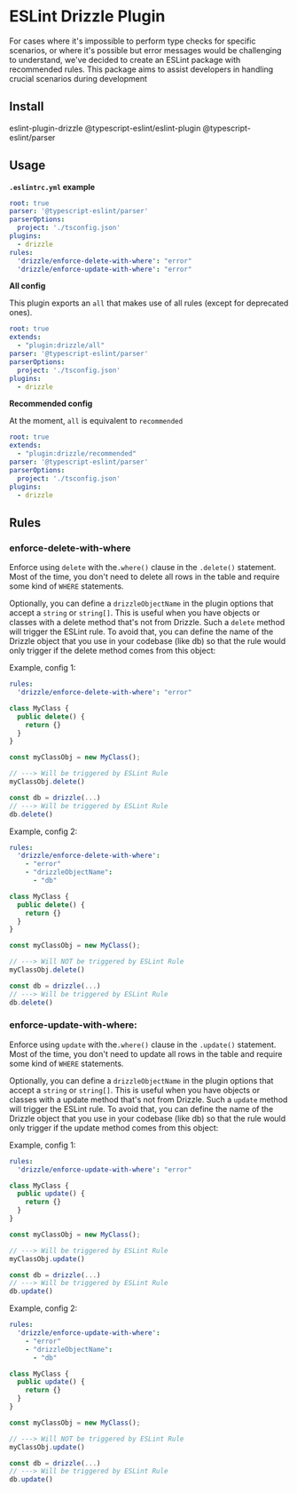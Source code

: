 
# ESLint Drizzle Plugin

For cases where it's impossible to perform type checks for specific scenarios, or where it's possible but error messages would be challenging to understand, we've decided to create an ESLint package with recommended rules. This package aims to assist developers in handling crucial scenarios during development

## Install

<Npm>
eslint-plugin-drizzle
@typescript-eslint/eslint-plugin @typescript-eslint/parser
</Npm>

## Usage

**`.eslintrc.yml` example**
```yml
root: true
parser: '@typescript-eslint/parser'
parserOptions:
  project: './tsconfig.json'
plugins:
  - drizzle
rules:
  'drizzle/enforce-delete-with-where': "error"
  'drizzle/enforce-update-with-where': "error"
```

**All config**

This plugin exports an `all` that makes use of all rules (except for deprecated ones).

```yml
root: true
extends:
  - "plugin:drizzle/all"
parser: '@typescript-eslint/parser'
parserOptions:
  project: './tsconfig.json'
plugins:
  - drizzle
```

**Recommended config**

At the moment, `all` is equivalent to `recommended`

```yml
root: true
extends:
  - "plugin:drizzle/recommended"
parser: '@typescript-eslint/parser'
parserOptions:
  project: './tsconfig.json'
plugins:
  - drizzle
```

## Rules

### **enforce-delete-with-where**

Enforce using `delete` with the`.where()` clause in the `.delete()` statement. Most of the time, 
you don't need to delete all rows in the table and require some kind of `WHERE` statements.

Optionally, you can define a `drizzleObjectName` in the plugin options that accept a `string` or
`string[]`. This is useful when you have objects or classes with a delete method that's not from
Drizzle. Such a `delete` method will trigger the ESLint rule. To avoid that, you can define the 
name of the Drizzle object that you use in your codebase (like db) so that the rule would only 
trigger if the delete method comes from this object:

Example, config 1:
```yml
rules:
  'drizzle/enforce-delete-with-where': "error"
```

```ts
class MyClass {
  public delete() {
    return {}
  }
}

const myClassObj = new MyClass();

// ---> Will be triggered by ESLint Rule
myClassObj.delete()

const db = drizzle(...)
// ---> Will be triggered by ESLint Rule
db.delete()
```

Example, config 2:
```yml
rules:
  'drizzle/enforce-delete-with-where':
    - "error"
    - "drizzleObjectName": 
      - "db"
```
```ts
class MyClass {
  public delete() {
    return {}
  }
}

const myClassObj = new MyClass();

// ---> Will NOT be triggered by ESLint Rule
myClassObj.delete()

const db = drizzle(...)
// ---> Will be triggered by ESLint Rule
db.delete()
```

### **enforce-update-with-where**: 

Enforce using `update` with the`.where()` clause in the `.update()` statement. 
Most of the time, you don't need to update all rows in the table and require 
some kind of `WHERE` statements.

Optionally, you can define a `drizzleObjectName` in the plugin options that accept 
a `string` or `string[]`. This is useful when you have objects or classes with a update 
method that's not from Drizzle. Such a `update` method will trigger the ESLint rule. To 
avoid that, you can define the name of the Drizzle object that you use in your codebase (like db) 
so that the rule would only trigger if the update method comes from this object:

Example, config 1:
```yml
rules:
  'drizzle/enforce-update-with-where': "error"
```

```ts
class MyClass {
  public update() {
    return {}
  }
}

const myClassObj = new MyClass();

// ---> Will be triggered by ESLint Rule
myClassObj.update()

const db = drizzle(...)
// ---> Will be triggered by ESLint Rule
db.update()
```

Example, config 2:
```yml
rules:
  'drizzle/enforce-update-with-where':
    - "error"
    - "drizzleObjectName": 
      - "db"
```
```ts
class MyClass {
  public update() {
    return {}
  }
}

const myClassObj = new MyClass();

// ---> Will NOT be triggered by ESLint Rule
myClassObj.update()

const db = drizzle(...)
// ---> Will be triggered by ESLint Rule
db.update()
```
